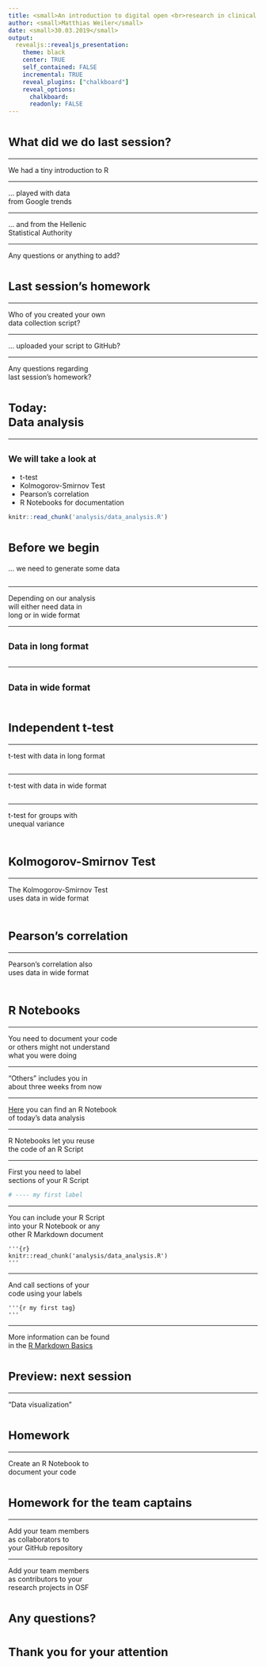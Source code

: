 ```yaml
---
title: <small>An introduction to digital open <br>research in clinical psychology</small>
author: <small>Matthias Weiler</small>
date: <small>30.03.2019</small>
output:
  revealjs::revealjs_presentation:
    theme: black
    center: TRUE
    self_contained: FALSE
    incremental: TRUE
    reveal_plugins: ["chalkboard"]
    reveal_options:
      chalkboard: 
      readonly: FALSE
---
```


# <small> What did we do last session?</small>

----

We had a tiny introduction to R

----

... played with data  
from Google trends

----

... and from the Hellenic  
Statistical Authority

----

Any questions or anything to add?



# <small>Last session's homework</small>

----

Who of you created your own  
data collection script?

----

... uploaded your script to GitHub?

----

Any questions regarding  
last session's homework?



# <small>Today:<br>Data analysis</small>

----

## <small>We will take a look at</small>

- t-test
- Kolmogorov-Smirnov Test
- Pearson's correlation
- R Notebooks for documentation

```r
knitr::read_chunk('analysis/data_analysis.R')
```


# <small>Before we begin</small>

... we need to generate some data

```r
```

----

Depending on our analysis  
will either need data in  
long or in wide format

----

## <small>Data in long format</small>

```r
```

----

## <small>Data in wide format</small>

```r
```



# <small>Independent t-test</small>

----

t-test with data in long format

```r
```

----

t-test with data in wide format

```r
```

----

t-test for groups with  
unequal variance

```r
```

# <small>Kolmogorov-Smirnov Test</small>

----

The Kolmogorov-Smirnov Test  
uses data in wide format

```r
```



# <small>Pearson's correlation</small>

----

Pearson's correlation also  
uses data in wide format

```r
```



# <small>R Notebooks</small>

----

You need to document your code  
or others might not understand  
what you were doing

----

"Others" includes you in  
about three weeks from now

----

[Here](https://mrweiler.github.io/dosp-2019-07/notebook.html)
you can find an R Notebook  
of today's data analysis

----

R Notebooks let you reuse  
the code of an R Script

----

First you need to label  
sections of your R Script  

```r
# ---- my first label
```

----

You can include your R Script  
into your R Notebook or any  
other R Markdown document

```{}
'''{r}
knitr::read_chunk('analysis/data_analysis.R')
'''
```

----

And call sections of your  
code using your labels

```{}
'''{r my first tag}
'''
```

----

More information can be found  
in the [R Markdown Basics](https://rmarkdown.rstudio.com/authoring_basics.html)



# <small>Preview: next session</small>

----

"Data visualization"



# <small>Homework</small>

----

Create an R Notebook to  
document your code



# <small>Homework for the team captains</small>

----

Add your team members  
as collaborators to  
your GitHub repository

----

Add your team members  
as contributors to your  
research projects in OSF



# <small>Any questions?</small>



# <small>Thank you for your attention</small>
